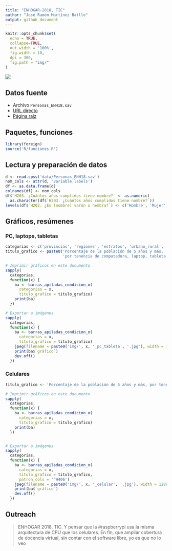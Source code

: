 ```yaml
---
title: "ENHOGAR-2018, TIC"
author: "José Ramón Martínez Batlle"
output: github_document
---
```


```r
knitr::opts_chunk$set(
  echo = TRUE,
  collapse=TRUE,
  out.width = '100%',
  fig.width = 10,
  dpi = 300,
  fig.path = "img/"
)
```

<!-- Este .md fue generado a partir del .Rmd homónimo. Edítese el .Rmd -->

![](img/gif.gif)

## Datos fuente

* Archivo `Personas_ENH18.sav`
* [URL directo](https://archivo.one.gob.do/catalogo-datos/datasets/ENHOGAR/ENHOGAR-2018-Base-SPSS-PUB/Personas_ENH18.sav)
* [Página raíz](https://archivo.one.gob.do/recursos-automatizados/bases-de-datos)

## Paquetes, funciones

```r
library(foreign)
source('R/funciones.R')
```

## Lectura y preparación de datos

```r
d <- read.spss('data/Personas_ENH18.sav') 
nom_cols <- attr(d, 'variable.labels')
df <- as.data.frame(d)
colnames(df) <- nom_cols
df$`H203. ¿Cuántos años cumplidos tiene nombre?` <- as.numeric(
  as.character(df$`H203. ¿Cuántos años cumplidos tiene nombre?`))
levels(df$`H202. ¿Es (nombre) varón o hembra?`) <- c('Hombre', 'Mujer')
```

## Gráficos, resúmenes

### PC, laptops, tabletas

```r
categorias <- c('provincias', 'regiones', 'estratos', 'urbano_rural', 'hombre_mujer', 'grupo_socioecon')
titulo_grafico <- paste0('Porcentaje de la población de 5 años y más, ',
                         'por tenencia de computadora, laptop, tableta')

# Imprimir gráficos en este documento
sapply(
  categorias,
  function(x) {
    ba <- barras_apiladas_condicion_o(
      categorias = x,
      titulo_grafico = titulo_grafico)
    print(ba)
  })

# Exportar a imágenes
sapply(
  categorias,
  function(x) {
    ba <- barras_apiladas_condicion_o(
      categorias = x,
      titulo_grafico = titulo_grafico)
    jpeg(filename = paste0('img/', x, '_pc_tableta', '.jpg'), width = 1280, height = 1000, res = 150)
    print(ba$`gráfico`)
    dev.off()
  })
```

### Celulares

```r
titulo_grafico <- 'Porcentaje de la población de 5 años y más, por tenencia de celular'

# Imprimir gráficos en este documento
sapply(
  categorias,
  function(x) {
    ba <- barras_apiladas_condicion_o(
      categorias = x,
      titulo_grafico = titulo_grafico)
    print(ba)
  })


# Exportar a imágenes
sapply(
  categorias,
  function(x) {
    ba <- barras_apiladas_condicion_o(
      categorias = x,
      titulo_grafico = titulo_grafico,
      patron_cols = '^H406')
    jpeg(filename = paste0('img/', x, '_celular', '.jpg'), width = 1280, height = 1000, res = 150)
    print(ba$`gráfico`)
    dev.off()
  })
```


## Outreach

> ENHOGAR 2018, TIC. Y pensar que la #raspberrypi usa la misma arquitectura de CPU que los celulares. En fin, que ampliar cobertura de docencia virtual, sin contar con el software libre, yo es que no lo veo
